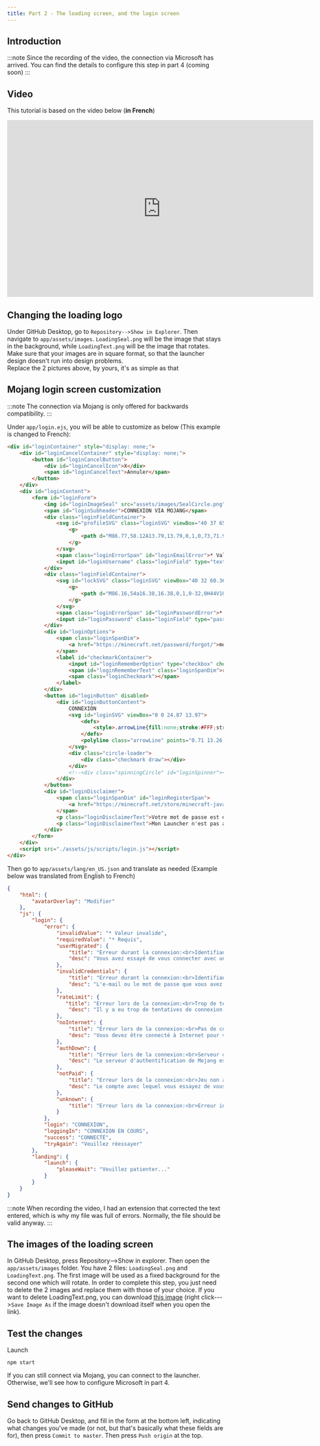 ```yaml
---
title: Part 2 - The loading screen, and the login screen
---
```


## Introduction
:::note
Since the recording of the video, the connection via Microsoft has arrived.
You can find the details to configure this step in part 4 (coming soon)
:::

## Video
This tutorial is based on the video below (**in French**)
<iframe width="713" height="412" src="https://www.youtube-nocookie.com/embed/WeCx3j1IglE" title="YouTube video player" frameborder="0" allow="accelerometer; autoplay; clipboard-write; encrypted-media; gyroscope; picture-in-picture" allowFullScreen></iframe>

## Changing the loading logo
Under GitHub Desktop, go to `Repository-->Show in Explorer`. Then navigate to `app/assets/images`. `LoadingSeal.png` will be the image that stays in the background, while `LoadingText.png` will be the image that rotates. Make sure that your images are in square format, so that the launcher design doesn't run into design problems.  
Replace the 2 pictures above, by yours, it's as simple as that

## Mojang login screen customization
:::note
The connection via Mojang is only offered for backwards compatibility.
:::

Under `app/login.ejs`, you will be able to customize as below (This example is changed to French):
```html showLineNumbers {5,11,18,19,27,28,32,36,42,59,60}
<div id="loginContainer" style="display: none;">
    <div id="loginCancelContainer" style="display: none;">
        <button id="loginCancelButton">
            <div id="loginCancelIcon">X</div>
            <span id="loginCancelText">Annuler</span>
        </button>
    </div>
    <div id="loginContent">
        <form id="loginForm">
            <img id="loginImageSeal" src="assets/images/SealCircle.png"/>
            <span id="loginSubheader">CONNEXION VIA MOJANG</span>
            <div class="loginFieldContainer">
                <svg id="profileSVG" class="loginSVG" viewBox="40 37 65.36 61.43">
                    <g>
                        <path d="M86.77,58.12A13.79,13.79,0,1,0,73,71.91,13.79,13.79,0,0,0,86.77,58.12M97,103.67a3.41,3.41,0,0,0,3.39-3.84,27.57,27.57,0,0,0-54.61,0,3.41,3.41,0,0,0,3.39,3.84Z"/>
                    </g>
                </svg>
                <span class="loginErrorSpan" id="loginEmailError">* Valeur invalide</span>
                <input id="loginUsername" class="loginField" type="text" placeholder="EMAIL OU NOM D'UTILISATEUR"/>
            </div>
            <div class="loginFieldContainer">
                <svg id="lockSVG" class="loginSVG" viewBox="40 32 60.36 70.43">
                    <g>
                        <path d="M86.16,54a16.38,16.38,0,1,0-32,0H44V102.7H96V54Zm-25.9-3.39a9.89,9.89,0,1,1,19.77,0A9.78,9.78,0,0,1,79.39,54H60.89A9.78,9.78,0,0,1,60.26,50.59ZM70,96.2a6.5,6.5,0,0,1-6.5-6.5,6.39,6.39,0,0,1,3.1-5.4V67h6.5V84.11a6.42,6.42,0,0,1,3.39,5.6A6.5,6.5,0,0,1,70,96.2Z"/>
                    </g>
                </svg>
                <span class="loginErrorSpan" id="loginPasswordError">* Requis</span>
                <input id="loginPassword" class="loginField" type="password" placeholder="MOT DE PASSE"/>
            </div>
            <div id="loginOptions">
                <span class="loginSpanDim">
                    <a href="https://minecraft.net/password/forgot/">mot de passe oublié?</a>
                </span>
                <label id="checkmarkContainer">
                    <input id="loginRememberOption" type="checkbox" checked>
                    <span id="loginRememberText" class="loginSpanDim">rester connecté?</span>
                    <span class="loginCheckmark"></span>
                </label>
            </div>
            <button id="loginButton" disabled>
                <div id="loginButtonContent">
                    CONNEXION
                    <svg id="loginSVG" viewBox="0 0 24.87 13.97">
                        <defs>
                            <style>.arrowLine{fill:none;stroke:#FFF;stroke-width:2px;transition: 0.25s ease;}</style>
                        </defs>
                        <polyline class="arrowLine" points="0.71 13.26 12.56 1.41 24.16 13.02"/>
                    </svg>
                    <div class="circle-loader">
                        <div class="checkmark draw"></div>
                    </div>
                    <!--<div class="spinningCircle" id="loginSpinner"></div>-->
                </div>
            </button>
            <div id="loginDisclaimer">
                <span class="loginSpanDim" id="loginRegisterSpan">
                    <a href="https://minecraft.net/store/minecraft-java-edition/">Vous n'avez pas de compte Minecraft?</a>
                </span>
                <p class="loginDisclaimerText">Votre mot de passe est directement envoyé de mannière sécurisée sur les serveurs de Mojang, sans intermédiaire.</p>
                <p class="loginDisclaimerText">Mon Launcher n'est pas affilié avec Mojang Studios.</p>
            </div>
        </form>
    </div>
    <script src="./assets/js/scripts/login.js"></script>
</div>
```
Then go to `app/assets/lang/en_US.json` and translate as needed (Example below was translated from English to French)
```json showLineNumbers {3,8,9,11,12,15,16,19,20,23,24,27,28,31,32,35,38-41,45}
{
    "html": {
        "avatarOverlay": "Modifier"
    },
    "js": {
        "login": {
            "error": {
                "invalidValue": "* Valeur invalide",
                "requiredValue": "* Requis",
                "userMigrated": {
                    "title": "Erreur durant la connexion:<br>Identifiants invalides",
                    "desc": "Vous avez essayé de vous connecter avec un compte migré vers Mojang. Essayez de vous connecter avec l'email à la place du nom d'utilisateur."
                },
                "invalidCredentials": {
                    "title": "Erreur durant la connexion:<br>Identifiants invalides",
                    "desc": "L'e-mail ou le mot de passe que vous avez entré est incorrect. Veuillez réessayer."
                },
                "rateLimit": {
                   "title": "Erreur lors de la connexion:<br>Trop de tentatives",
                    "desc": "Il y a eu trop de tentatives de connexion avec ce compte récemment. Veuillez réessayer plus tard."
                },
                "noInternet": {
                    "title": "Erreur lors de la connexion:<br>Pas de connexion Internet",
                    "desc": "Vous devez être connecté à Internet pour vous connecter. Veuillez vous connecter et réessayer."
                },
                "authDown": {
                    "title": "Erreur lors de la connexion:<br>Serveur d'authentification hors ligne",
                    "desc": "Le serveur d'authentification de Mojang est actuellement hors ligne ou inaccessible. Veuillez patienter un peu et réessayer."
                },
                "notPaid": {
                    "title": "Erreur lors de la connexion:<br>Jeu non acheté",
                    "desc": "Le compte avec lequel vous essayez de vous connecter n'a pas acheté de copie de Minecraft.<br>Vous pouvez acheter une copie sur <a href=\"https://minecraft.net/\">Minecraft.net</a>."
                },
                "unknown": {
                    "title": "Erreur lors de la connexion:<br>Erreur inconnue"
                }
            },
            "login": "CONNEXION",
            "loggingIn": "CONNEXION EN COURS",
            "success": "CONNECTÉ",
            "tryAgain": "Veuillez réessayer"
        },
        "landing": {
            "launch": {
                "pleaseWait": "Veuillez patienter..."
            }
        }
    }
}
```
:::note
When recording the video, I had an extension that corrected the text entered, which is why my file was full of errors. Normally, the file should be valid anyway.
:::

## The images of the loading screen
In GitHub Desktop, press Repository-->Show in explorer.
Then open the `app/assets/images` folder. You have 2 files: `LoadingSeal.png` and `LoadingText.png`. The first image will be used as a fixed background for the second one which will rotate.
In order to complete this step, you just need to delete the 2 images and replace them with those of your choice.
If you want to delete LoadingText.png, you can download [this image](/img/helios-p2/LoadingText.png) (right click--->`Save Image As` if the image doesn't download itself when you open the link).

## Test the changes

Launch 
```
npm start
```
If you can still connect via Mojang, you can connect to the launcher. Otherwise, we'll see how to configure Microsoft in part 4.

## Send changes to GitHub
Go back to GitHub Desktop, and fill in the form at the bottom left, indicating what changes you've made (or not, but that's basically what these fields are for), then press `Commit to master`. Then press `Push origin` at the top.